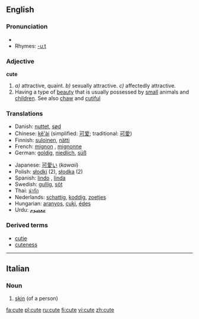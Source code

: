 ==English==

===Pronunciation===
*{{audio|en-us-cute.ogg|Audio (US)}}
*Rhymes: [[Rhymes:English:-uːt|-uːt]]

===Adjective===
'''cute'''

{{en-ad2|'''[[cute]]'''|'''[[cuter]]'''|'''[[cutest]]'''}}

#''a)'' attractive, quaint. ''b)'' sexually attractive. ''c)'' affectedly attractive.
#Having a type of [[beauty]] that is usually possessed by [[small]] animals and [[children]]. See also [[chaw]] and [[cutiful]]

===Translations===
{{top}}
*Danish: [[nuttet]], [[sød]]
*Chinese: [[kě'ài]] (simplified: [[可爱]]; traditional: [[可愛]])
*Finnish: [[suloinen]], [[nätti]]
*French: [[mignon]] {{m}}, [[mignonne]] {{f}}
*German: [[goldig]], [[niedlich]], [[süß]]
{{mid}}
*Japanese: [[可愛い]] (''kawaii'')
*Polish: [[słodki]] {{m}} (2), [[słodka]] {{f}} (2)
*Spanish: [[lindo]] {{m}}, [[linda]] {{f}}
*Swedish: [[gullig]], [[söt]]
*Thai: [[น่ารัก]]
*Nederlands: [[schattig]], [[koddig]], [[zoetjes]]
*Hungarian: [[aranyos]], [[cuki]], [[édes]]
*Urdu: [[معصوم]]
{{bottom}}

===Derived terms===
*[[cutie]]
*[[cuteness]]

----

==Italian==

===Noun===
{{it-noun|cut|f|e|i}}

# [[skin]] (of a person)

[[fa:cute]]
[[pl:cute]]
[[ru:cute]]
[[fi:cute]]
[[vi:cute]]
[[zh:cute]]